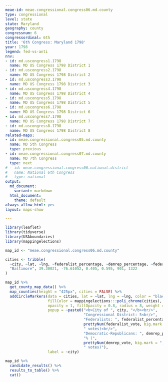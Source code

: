 ```yaml
---
meae-id: meae.congressional.congress06.md.county
type: congressional
level: state
state: Maryland
geography: county
congressnum: 6
congressordinal: 6th
title: '6th Congress: Maryland 1798'
year: 1798
legend: fed-vs-anti
nnv:
- id: md.uscongress1.1798
  name: MD US Congress 1798 District 1
- id: md.uscongress2.1798
  name: MD US Congress 1798 District 2
- id: md.uscongress3.1798
  name: MD US Congress 1798 District 3
- id: md.uscongress4.1798
  name: MD US Congress 1798 District 4
- id: md.uscongress5.1798
  name: MD US Congress 1798 District 5
- id: md.uscongress6.1798
  name: MD US Congress 1798 District 6
- id: md.uscongress7.1798
  name: MD US Congress 1798 District 7
- id: md.uscongress8.1798
  name: MD US Congress 1798 District 8
related-maps:
- id: meae.congressional.congress05.md.county
  name: MD 5th Congress
  type: previous
- id: meae.congressional.congress07.md.county
  name: MD 7th Congress
  type: next
# - id: meae.congressional.congress06.national.district
#   name: National 6th Congress
#   type: national
output:
  md_document:
    variant: markdown
  html_document:
    theme: default
always_allow_html: yes
layout: maps-show

---
```


```r
library(leaflet)
library(tidyverse)
library(USAboundaries)
library(mappingelections)

map_id <- "meae.congressional.congress06.md.county"

cities <- tribble(
  ~city, ~lat, ~lng, ~federalist_percentage, ~demrep_percentage, ~federalist_vote, ~demrep_vote,
  "Baltimore", 39.30021, -76.61052, 0.405, 0.595, 901, 1322
)
```

<div class="map">

```r
map_id %>%
  get_county_map_data() %>%
  map_counties(height = "425px", cities = FALSE) %>% 
  addCircleMarkers(data = cities, lat = ~lat, lng = ~lng, color = "black",
                   fillColor = mappingelections:::poli_chrome(cities),
                   opacity = 1, fillOpacity = 0.8, radius = 8, weight = 3,
                   popup = ~paste0("<b>City of ", city, "</b><br/>",
                                   "Congressional District: 5<br/>",
                                   "Federalists: ", federalist_percentage * 100, "% (", 
                                   prettyNum(federalist_vote, big.mark = ","), 
                                   " votes)<br/>",
                                   "Democratic-Republicans: ", demrep_percentage * 100,
                                   "% (", 
                                   prettyNum(demrep_vote, big.mark = ","),
                                   " votes)"),
                   label = ~city) 
```

</div>

<div class="results-table">

```r
map_id %>%
  candidate_results() %>%
  results_to_table() %>%
  cat()
```

</div>
